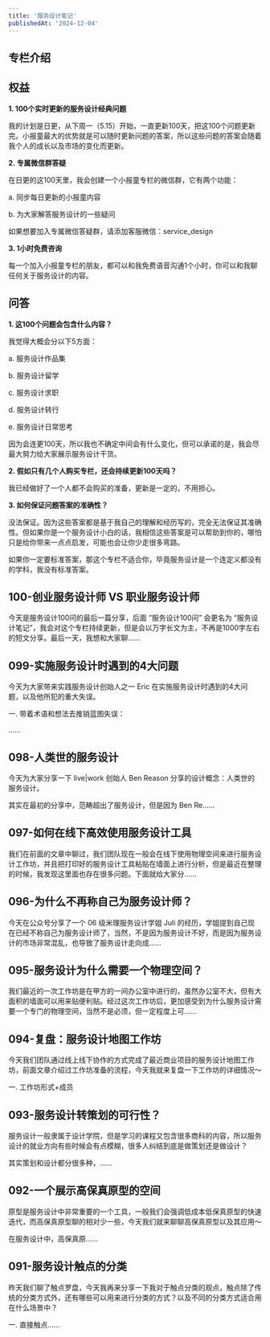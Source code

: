 ```yaml
---
title: '服务设计笔记'
publishedAt: '2024-12-04'
---
```


## 专栏介绍

**权益**
------

**1. 100个实时更新的服务设计经典问题**

我的计划是日更，从下周一（5.15）开始，一直更新100天，把这100个问题更新完。小报童最大的优势就是可以随时更新问题的答案，所以这些问题的答案会随着我个人的成长以及市场的变化而更新。

**2. 专属微信群答疑**

在日更的这100天里，我会创建一个小报童专栏的微信群，它有两个功能：

a. 同步每日更新的小报童内容

b. 为大家解答服务设计的一些疑问

如果想要加入专属微信答疑群，请添加客服微信：service\_design

**3. 1小时免费咨询**

每一个加入小报童专栏的朋友，都可以和我免费语音沟通1个小时，你可以和我聊任何关于服务设计的内容。

问答
--

**1. 这100个问题会包含什么内容？**

我觉得大概会分以下5方面：

a. 服务设计作品集

b. 服务设计留学

c. 服务设计求职

d. 服务设计转行

e. 服务设计日常思考

因为会连更100天，所以我也不确定中间会有什么变化，但可以承诺的是，我会尽最大努力给大家展示服务设计干货​。

**2. 假如只有几个人购买专栏，还会持续更新100天吗？**

我已经做好了一个人都不会购买的准备，更新是一定的，不用担心​。

**​​3. 如何保证问题答案的准确性？**

没法保证​。因为这些答案都是基于我自己的理解和经历写的，完全无法保证其准确性。但如果你是一个服务设计小白的话，我相信这些答案是可以帮助到你的，哪怕只是给你带来一点点启发，可能也会让你少走很多弯路​。

如果你一定要标准答案，那这个专栏不适合你，毕竟服务设计是一个连定义都没有的学科​，我没有标准答案。



## 100-创业服务设计师 VS 职业服务设计师
今天是服务设计100问的最后一篇分享，后面 “服务设计100问” 会更名为 “服务设计笔记”，我会对这个专栏持续更新，但是会以万字长文为主，不再是1000字左右的短文分享。最后一天，我想和大家聊......

## 099-实施服务设计时遇到的4大问题
今天为大家带来实践服务设计创始人之一 Eric 在实施服务设计时遇到的4大问题，以及他所犯的重大失误。

一. 带着术语和想法去推销蓝图失误：

......

## 098-人类世的服务设计
今天为大家分享一下 live|work 创始人 Ben Reason 分享的设计概念：人类世的服务设计。

其实在最初的分享中，范畴超出了服务设计，但是因为 Ben Re......

## 097-如何在线下高效使用服务设计工具
我们在前面的文章中聊过，我们团队现在一般会在线下使用物理空间来进行服务设计工作坊，并且把打印好的服务设计工具粘贴在墙面上进行分析，但是最近在整理的时候，我发现这里面也存在很多问题。下面就给大家分......

## 096-为什么不再称自己为服务设计师？
今天在公众号分享了一个 06 级米理服务设计学姐 Juli 的经历，学姐提到自己现在已经不称自己为服务设计师了，当然，不是因为服务设计不好，而是因为服务设计的市场非常混乱，也导致了服务设计走向成......

## 095-服务设计为什么需要一个物理空间？
我们最近的一次工作坊是在甲方的一间办公室中进行的，虽然办公室不大，但有大面积的墙面可以用来贴便利贴。经过这次工作坊后，更加感受到为什么服务设计需要一个专门的物理空间，当然不是必须，但一定程度上可......

## 094-复盘：服务设计地图工作坊
今天我们团队通过线上线下协作的方式完成了最近商业项目的服务设计地图工作坊，前面文章介绍过工作坊准备的流程，今天我就来复盘一下工作坊的详细情况～

一. 工作坊形式+成员

## 093-服务设计转策划的可行性？
服务设计一般隶属于设计学院，但是学习的课程又包含很多商科的内容，所以服务设计的就业方向有些时候会有点模糊，很多人纠结到底是做策划还是做设计？

其实策划和设计都分很多种，......

## 092-一个展示高保真原型的空间
原型是服务设计中非常重要的一个工具，一般我们会强调低成本低保真原型的快速迭代，而高保真原型聊的相对少一些，今天我们就来聊聊高保真原型以及其应用～

在服务设计中，高保真原......

## 091-服务设计触点的分类
昨天我们聊了触点罗盘，今天我再来分享一下我对于触点分类的观点，触点除了传统的分类方式外，还有哪些可以用来进行分类的方式？以及不同的分类方式适合用在什么场景中？

一. 直接触点......